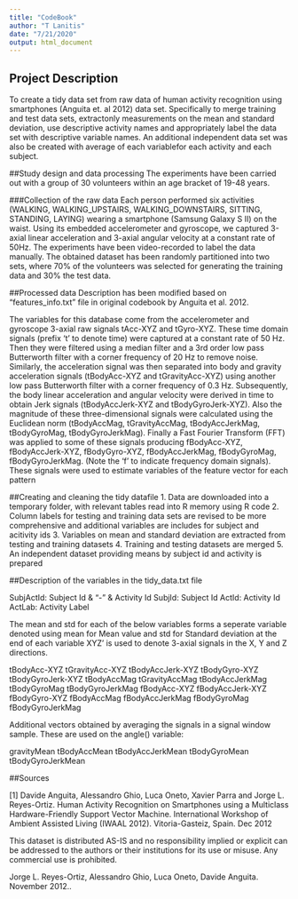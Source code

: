 ---
title: "CodeBook"
author: "T Lanitis"
date: "7/21/2020"
output: html_document
---


## Project Description
To create a tidy data set from raw data of human activity recognition using 
smartphones (Anguita et. al 2012) data set. Specifically to merge training and 
test data sets, extractonly measurements on the mean and standard deviation, 
use descriptive activity names and appropriately label the data set with 
descriptive variable names. An additional independent data set was also be 
created with average of each variablefor each activity and each subject.

##Study design and data processing
The experiments have been carried out with a group of 30 volunteers within 
an age bracket of 19-48 years. 

###Collection of the raw data
Each person performed six activities (WALKING, WALKING_UPSTAIRS, 
WALKING_DOWNSTAIRS, SITTING, STANDING, LAYING) wearing a smartphone 
(Samsung Galaxy S II) on the waist. Using its embedded accelerometer and 
gyroscope, we captured 3-axial linear acceleration and 3-axial angular velocity 
at a constant rate of 50Hz. The experiments have been video-recorded to label 
the data manually. The obtained dataset has been randomly partitioned into 
two sets, where 70% of the volunteers was selected for generating the training 
data and 30% the test data. 

##Processed data
Description has been modified based on "features_info.txt" file in original
codebook by Anguita et al. 2012. 

The variables for this database come from the accelerometer and gyroscope 
3-axial raw signals tAcc-XYZ and tGyro-XYZ. These time domain signals (prefix 
't' to denote time) were captured at a constant rate of 50 Hz. Then they were 
filtered using a median filter and a 3rd order low pass Butterworth filter with 
a corner frequency of 20 Hz to remove noise.  Similarly, the acceleration signal 
was then separated into body and gravity acceleration signals (tBodyAcc-XYZ and 
tGravityAcc-XYZ) using another low pass Butterworth filter with a corner 
frequency of 0.3 Hz. Subsequently, the body linear acceleration and angular 
velocity were derived in time to obtain Jerk signals (tBodyAccJerk-XYZ and 
tBodyGyroJerk-XYZ). Also the magnitude of these three-dimensional signals were 
calculated using the Euclidean norm (tBodyAccMag, tGravityAccMag, 
tBodyAccJerkMag, tBodyGyroMag, tBodyGyroJerkMag). Finally a Fast Fourier 
Transform (FFT) was applied to some of these signals producing fBodyAcc-XYZ, 
fBodyAccJerk-XYZ, fBodyGyro-XYZ, fBodyAccJerkMag, fBodyGyroMag, fBodyGyroJerkMag. 
(Note the 'f' to indicate frequency domain signals). These signals were used to
estimate variables of the feature vector for each pattern 

##Creating and cleaning the tidy datafile
1. Data are downloaded into a temporary folder, with relevant tables read into
R memory using R code
2. Column labels for testing and training data sets are revised to be more 
comprehensive and additional variables are includes for subject and acitivity ids
3. Variables on mean and standard deviation are extracted from testing and training
datasets
4. Training and testing datasets are merged
5. An independent dataset providing means by subject id and activity is prepared


##Description of the variables in the tidy_data.txt file

SubjActId: Subject Id & "-" & Activity Id
SubjId: Subject Id
ActId: Activity Id
ActLab: Activity Label

The mean and std for each of the below variables forms a seperate variable 
denoted using mean for Mean value and std for Standard deviation at the end of
each variable XYZ' is used to denote 3-axial signals in the X, Y and Z directions.

tBodyAcc-XYZ
tGravityAcc-XYZ
tBodyAccJerk-XYZ
tBodyGyro-XYZ
tBodyGyroJerk-XYZ
tBodyAccMag
tGravityAccMag
tBodyAccJerkMag
tBodyGyroMag
tBodyGyroJerkMag
fBodyAcc-XYZ
fBodyAccJerk-XYZ
fBodyGyro-XYZ
fBodyAccMag
fBodyAccJerkMag
fBodyGyroMag
fBodyGyroJerkMag


Additional vectors obtained by averaging the signals in a signal window sample. These are used on the angle() variable:

gravityMean
tBodyAccMean
tBodyAccJerkMean
tBodyGyroMean
tBodyGyroJerkMean


##Sources

[1] Davide Anguita, Alessandro Ghio, Luca Oneto, Xavier Parra and Jorge L. Reyes-Ortiz. Human Activity Recognition on Smartphones using a Multiclass Hardware-Friendly Support Vector Machine. International Workshop of Ambient Assisted Living (IWAAL 2012). Vitoria-Gasteiz, Spain. Dec 2012

This dataset is distributed AS-IS and no responsibility implied or explicit can be addressed to the authors or their institutions for its use or misuse. Any commercial use is prohibited.

Jorge L. Reyes-Ortiz, Alessandro Ghio, Luca Oneto, Davide Anguita. November 2012..


